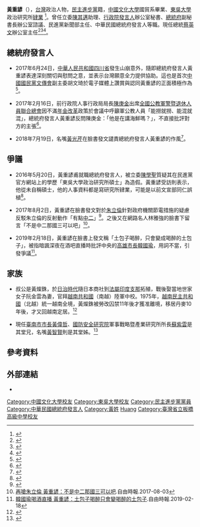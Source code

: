 {{Infobox_officeholder
| image name = 12.30 總統府春聯及紅包發佈記者會,由發言人說明 (31828793922).jpg
| caption = 黃重諺於總統府記者會上說明官方春聯及紅包樣式（2016年12月30日）
| office = {{ROC}}總統辦公室主任
| president = [[蔡英文|蔡英文]]
| term_start = 2020年9月7日
| predecessor = 詹志宏
| office1 = {{ROC}}第6任[[中華民國總統府發言人|總統府發言人]]
| president1 = [[蔡英文|蔡英文]]
| term_start1 = 2016年5月20日
| term_end1 = 2020年9月7日
| alongside1 = [[丁允恭|丁允恭]]
| predecessor1 = [[陳以信|陳以信]]、[[马玮国|马玮国]]
| sex = 男
| nationality = {{ROC}}
| Native place = 
| date of birth = {{birth year and age|1971}}
| date of death = 
| spouse = {{marriage|林秉儀|2012-12-14}}<ref>{{cite news|url=http://www.nownews.com/n/2013/04/14/291803|title=首席文膽黃重諺與主播林秉儀補請婚宴　蔡英文講冷笑話|author=林修卉|publisher=[[NOWnews今日新聞|NOWnews今日新聞]]|date=2013-04-14|access-date=2016-12-04|archive-url=https://web.archive.org/web/20161220043750/http://www.nownews.com/n/2013/04/14/291803|archive-date=2016-12-20|dead-url=yes}}</ref>
| relatives = [[黃偉哲|黃偉哲]]（堂兄）<ref>{{Cite news|url=https://www.storm.mg/article/399831|title=黃偉哲、黃智賢、蘇紫雲3兄妹分布藍綠 堂弟黃重諺爆料兒時趣事|author=顏振凱|work=[[風傳媒|風傳媒]]|accessdate=2018-02-19|language=zh-hant}}</ref><br>[[黃智賢_(臺灣)|黃智賢]]（堂姊）<br>蘇紫雲（堂兄）<ref>{{Cite news|url=https://tw.appledaily.com/politics/20180116/OJYEPUQ7LVYSMHKVOZEFNUCQTA/|title=「2枚飛彈說」蘇紫雲 竟是黃偉哲、黃智賢親弟弟|work=《[[蘋果日報_(台灣)|蘋果日報]]》|accessdate=2018-01-16|language=zh-hant}}</ref>
| party = {{DPP}}
| place of birth = {{TWN}}
| religion = [[一貫道|一貫道]]
| educate = 
*[[新北市立板橋高級中學|省立板橋高級中學]]
*[[中國文化大學|中國文化大學]]國貿系畢業
*[[東吳大學_(台灣)|東吳大學]]政治研究所肄業
| past = 
*立委[[陳其邁|陳其邁]]助理
*行政院發言人辦公室秘書
*總統府副秘書長辦公室諮議
*民進黨新聞部主任
*[[中華民國總統府發言人|中華民國總統府發言人]]<br>（2016年5月20日－2020年9月6日）
}}

'''黃重諺'''（{{bd|1971年}}），[[台灣|台灣]]政治人物，[[民主進步黨|民主進步黨]]籍，[[中國文化大學|中國文化大學]]國貿系畢業、[[東吳大學_(台灣)|東吳大學]]政治研究所[[肄業|肄業]] <ref>{{cite web|url=https://tw.appledaily.com/new/realtime/20160520/866473/|title=碩士學歷遭質疑造假|publisher=台灣蘋果日報|quote=總統府發言人黃重諺今天上任，國民黨立委陳學聖今天中午也開記者會說，黃重諺曾任民進黨的新聞輿情部主任，在民進黨的官方網站上，黃重諺的學歷是東吳大學政治研究所碩士，但他卻找不到黃重諺的碩士論文，黃並非碩士畢業，對外卻都自稱碩士，質疑黃重諺的學歷造假。黃重諺對此解釋，是民進黨同仁誤植，他是碩士肄業，從未自稱碩士。|date=2016-05-20|author1=何哲欣|author2=林修卉}}</ref>。曾任立委[[陳其邁|陳其邁]]助理、[[行政院發言人|行政院發言人]]辦公室秘書、[[總統府|總統府]]副秘書長辦公室諮議、民進黨新聞部主任、中華民國總統府發言人等職。現任總統[[蔡英文|蔡英文]]辦公室主任<ref>{{cite news|url=http://www.storm.mg/article/39943/|title=綠首任新聞部主任 傳小英文膽黃重諺接掌|author=林瑋豐|publisher=[[風傳媒|風傳媒]]|date=2016-01-16}}</ref><ref>{{cite news|url=http://www.appledaily.com.tw/appledaily/article/headline/20160514/37214604/|title=新總統府發言人 黃重諺接任|author=林修卉|publisher=[[蘋果日報|蘋果日報]]|date=2016-05-14}}</ref><ref>{{Cite web|url=https://www.president.gov.tw/Page/451|title=總統午宴旅貝僑胞 致詞全文|accessdate=2019-01-17|author=|date=2018-08-18|work=|publisher=中華民國總統府}}</ref>。

== 總統府發言人 ==
* 2017年6月24日，[[中華人民共和國|中華人民共和國]][[四川省|四川省]]發生山崩意外，隨即總統府發言人黃重諺表達深刻關切與慰問之意，並表示台灣願意全力提供協助。這也是首次[[中國國民黨|中國國民黨]][[中國國民黨中央委員會文化傳播委員會|文傳會]]副主委胡文琦於電子媒體上讚賞與認同黃重諺的正面積極作為<ref>{{Cite news|url=https://www.ettoday.net/news/20170629/955684.htm|title=伸出兩岸和平橄欖枝　給黃重諺按一個讚啦！ |author=胡文琦|last=|date=2017-06-29|work=|newspaper=ETtoday新聞雲|accessdate=2017-09-29}}</ref>。

* 2017年2月16日，前行政院人事行政局局長[[陳庚金|陳庚金]]出席[[全國公教軍警暨退休人員聯合總會|全國公教軍警暨退休人員聯合總會]]因不滿[[年金改革|年金改革]]政策於會議中呼籲軍公教人員「能撈就撈、能混就混」，總統府發言人黃重諺反問陳庚金：「他是在講海鮮嗎？」，不直接批評對方的主張<ref>{{Cite news|author=彭媁琳|url=https://www.nownews.com/news/20170217/2410199|title=陳庚金要軍公教能撈就撈　總統府：是在講海鮮嗎？|newspaper=NOWnews 今日新聞|date=2017-02-17|accessdate=2017-09-29}}</ref>。

* 2018年7月19日，名嘴[[黃光芹|黃光芹]]在臉書發文譴責總統府發言人黃重諺的作風<ref>{{Cite news|author=何哲欣、符芳碩 |url=https://tw.appledaily.com/new/realtime/20180719/1394336/|title=【開戰片】名嘴卯上府發言人！黃光芹批黃重諺：小人得勢|newspaper=蘋果日報|date=2018-07-19|accessdate=2018-07-19}}</ref>。

== 爭議 ==
*2016年5月20日，黃重諺甫就職總統府發言人，被立委[[陳學聖|陳學聖]]質疑其在民進黨官方網站上的學歷「東吳大學政治研究所碩士」為造假。黃重諺受訪則表示，他從未自稱碩士，他的人事資料都是寫研究所肄業，可能是以前文宣部同仁誤植<ref name="multiple">{{cite news|url=http://udn.com/news/story/1/1707691|title=遭批學歷造假 黃重諺：未自稱碩士 同仁誤植|author=鄭宏斌|publisher=[[聯合報|聯合報]]|date=2016-05-20|access-date=2016-12-04|archive-url=https://web.archive.org/web/20161130133409/http://udn.com/news/story/1/1707691|archive-date=2016-11-30|dead-url=yes}}</ref>。

*2017年8月2日，黃重諺在臉書發文對於[[朱立倫|朱立倫]]針對政府機關節電措施的疑慮反駁朱立倫的反射動作「有點[[中二|中二]]」<ref>{{Cite web |url=https://udn.com/news/story/6656/2619755 |title=總統府發言人酸朱立倫「中二」 新北副發言人回擊 |access-date=2017-08-03 |archive-url=https://web.archive.org/web/20170803140119/https://udn.com/news/story/6656/2619755 |archive-date=2017-08-03 |dead-url=yes }}</ref>。之後又在網路名人林雅強的臉書下留言「不是中二那國三可以吧」<ref>[http://news.ltn.com.tw/news/politics/breakingnews/2152448 再嗆朱立倫 黃重諺：不是中二那國三可以吧].自由時報.2017-08-03</ref>。

*2019年2月18日，黃重諺在臉書上發文稱「土包子喝醉，只會變成喝醉的土包子」，被指暗諷深夜在酒吧直播時批評中央的[[高雄市長|高雄市長]][[韓國瑜|韓國瑜]]，用詞不當，引發爭議<ref>[https://news.ltn.com.tw/news/politics/breakingnews/2702594 韓國瑜喝酒直播 黃重諺：土包子喝醉只會變喝醉的土包子].自由時報.2019-02-18</ref>。

==家族==
*叔公是黃燦銖，於[[台灣日治時期|日治時代]]隨日本商社到[[法屬印度支那|法屬印度支那]]拓殖，戰後娶當地世家女子阮金雲為妻，官拜[[越南共和國|越南共和國]]（南越）陸軍中校。1975年，[[越南民主共和國|越南民主共和國]]（北越）統一越南全境，黃燦銖被勞改囚禁11年後才獲准離境，移居丹麥10年後，才又回越南定居。<ref>{{cite news|url=http://www.storm.mg/article/399829
|title=日治時代台灣子弟流落東南亞竟成南越中校 黃重諺叔公「亞洲現代史」人生傳奇|author=顏振凱|publisher=[[風傳媒|風傳媒]]|date=2018-02-19}}</ref>

*現任[[臺南市市長|臺南市市長]][[黃偉哲|黃偉哲]]、[[國防安全研究院|國防安全研究院]]軍事戰略暨產業研究所所長[[蘇紫雲|蘇紫雲]]是其堂兄，名嘴[[黃智賢_(作家)|黃智賢]]則是其堂姊。<ref>{{cite news|url=http://www.storm.mg/article/399831
|title=黃偉哲、黃智賢、蘇紫雲3兄妹分布藍綠 堂弟黃重諺爆料兒時趣事|author=顏振凱|publisher=[[風傳媒|風傳媒]]|date=2018-02-19}}</ref>

==參考資料==
{{reflist|2}}

==外部連結==
*{{facebook|黃重諺-1468249852|黃重諺}}

[[Category:中國文化大學校友|Category:中國文化大學校友]]
[[Category:東吳大學校友|Category:東吳大學校友]]
[[Category:民主進步黨黨員|Category:民主進步黨黨員]]
[[Category:中華民國總統府發言人|Category:中華民國總統府發言人]]
[[Category:黃姓|Category:黃姓]]
[[Category:一貫道信徒|Huang]]
[[Category:臺灣省立板橋高級中學校友|Category:臺灣省立板橋高級中學校友]]